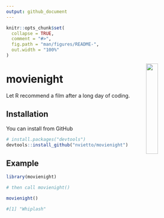 ```yaml
---
output: github_document
---
```


<!-- README.md is generated from README.Rmd. Please edit that file -->

```r
knitr::opts_chunk$set(
  collapse = TRUE,
  comment = "#>",
  fig.path = "man/figures/README-",
  out.width = "100%"
)
```
<!-- badges: start -->
<!-- badges: end -->

<img src="man/figures/movienight.png" align="right" style="width: 25%;"/>

# movienight

Let R recommend a film after a long day of coding. 

## Installation

You can install from GitHub

``` r
# install.packages("devtools")
devtools::install_github("nvietto/movienight")
```

## Example

```r
library(movienight)

# then call movienight() 

movienight()

#[1] "Whiplash"

```


